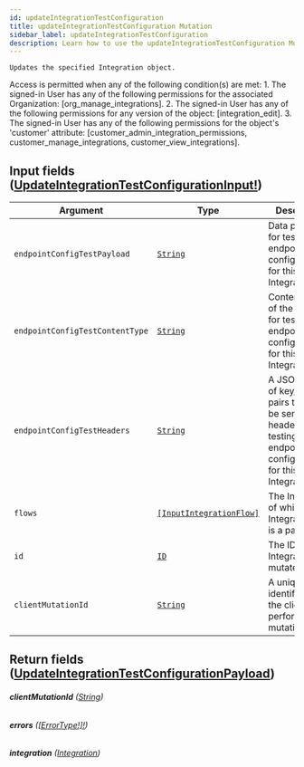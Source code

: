 ```yaml
---
id: updateIntegrationTestConfiguration
title: updateIntegrationTestConfiguration Mutation
sidebar_label: updateIntegrationTestConfiguration
description: Learn how to use the updateIntegrationTestConfiguration Mutation for Builder's API.
---
```


    Updates the specified Integration object.

Access is permitted when any of the following condition(s) are met: 1. The signed-in User has any of the following permissions for the associated Organization: [org_manage_integrations]. 2. The signed-in User has any of the following permissions for any version of the object: [integration_edit]. 3. The signed-in User has any of the following permissions for the object's 'customer' attribute: [customer_admin_integration_permissions, customer_manage_integrations, customer_view_integrations].

## Input fields ([UpdateIntegrationTestConfigurationInput!](/self-managed/composer/builder/api/schema/input_object/UpdateIntegrationTestConfigurationInput.mdx))

| Argument                        | Type                                                                         | Description                                                                                                                 |
| ------------------------------- | ---------------------------------------------------------------------------- | --------------------------------------------------------------------------------------------------------------------------- |
| `endpointConfigTestPayload`     | [`String`](/self-managed/composer/builder/api/schema/scalar/String.mdx)                                     | Data payload for testing the endpoint configuration for this Integration.                                                   |
| `endpointConfigTestContentType` | [`String`](/self-managed/composer/builder/api/schema/scalar/String.mdx)                                     | Content type of the payload for testing the endpoint configuration for this Integration.                                    |
| `endpointConfigTestHeaders`     | [`String`](/self-managed/composer/builder/api/schema/scalar/String.mdx)                                     | A JSON string of key/value pairs that will be sent as headers when testing the endpoint configuration for this Integration. |
| `flows`                         | [`[InputIntegrationFlow]`](/self-managed/composer/builder/api/schema/input_object/InputIntegrationFlow.mdx) | The Integration of which the IntegrationFlow is a part.                                                                     |
| `id`                            | [`ID`](/self-managed/composer/builder/api/schema/scalar/ID.mdx)                                             | The ID of the Integration to mutate.                                                                                        |
| `clientMutationId`              | [`String`](/self-managed/composer/builder/api/schema/scalar/String.mdx)                                     | A unique identifier for the client performing the mutation.                                                                 |

## Return fields ([UpdateIntegrationTestConfigurationPayload](/self-managed/composer/builder/api/schema/object/UpdateIntegrationTestConfigurationPayload.mdx))

###### <b>clientMutationId</b> ([String](/self-managed/composer/builder/api/schema/scalar/String.mdx))

###### <b>errors</b> ([[ErrorType!]!](/self-managed/composer/builder/api/schema/object/ErrorType.mdx))

###### <b>integration</b> ([Integration](/self-managed/composer/builder/api/schema/object/Integration.mdx))
